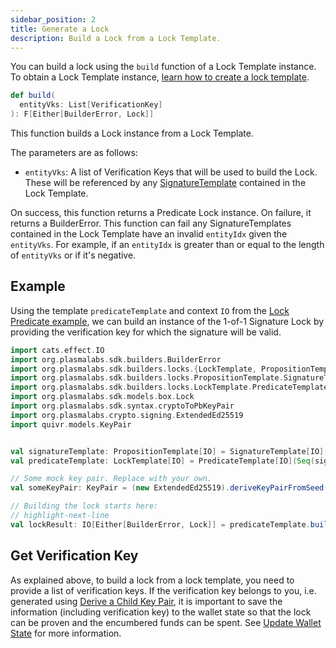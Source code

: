 ```yaml
---
sidebar_position: 2
title: Generate a Lock
description: Build a Lock from a Lock Template.
---
```



You can build a lock using
the <ScaladocLink path="co/topl/brambl/builders/locks/LockTemplate.html#build(List[VerificationKey]):F[Either[BuilderError,Lock]]"><code>build</code></ScaladocLink>
function of a Lock Template instance. To obtain a Lock Template instance, [learn how to create a lock template](./create-template).

```scala
def build(
  entityVks: List[VerificationKey]
): F[Either[BuilderError, Lock]]
```

This function builds a Lock instance from a Lock Template.

The parameters are as follows:
- `entityVks`: A list of Verification Keys that will be used to build the Lock. These will be referenced by any
[SignatureTemplate](./create-template#signaturetemplate) contained in the Lock Template.

On success, this function returns a Predicate Lock instance. On failure, it returns a BuilderError. This function can fail
any SignatureTemplates contained in the Lock Template have an invalid `entityIdx` given the `entityVks`. For example, if
an `entityIdx` is greater than or equal to the length of `entityVks` or if it's negative.

## Example

Using the template `predicateTemplate` and context `IO` from the [Lock Predicate example](./create-template#example), we
can build an instance of the 1-of-1 Signature Lock by providing the verification key for which the signature will be valid.

```scala
import cats.effect.IO
import org.plasmalabs.sdk.builders.BuilderError
import org.plasmalabs.sdk.builders.locks.{LockTemplate, PropositionTemplate}
import org.plasmalabs.sdk.builders.locks.PropositionTemplate.SignatureTemplate
import org.plasmalabs.sdk.builders.locks.LockTemplate.PredicateTemplate
import org.plasmalabs.sdk.models.box.Lock
import org.plasmalabs.sdk.syntax.cryptoToPbKeyPair
import org.plasmalabs.crypto.signing.ExtendedEd25519
import quivr.models.KeyPair


val signatureTemplate: PropositionTemplate[IO] = SignatureTemplate[IO]("ExtendedEd25519", 0)
val predicateTemplate: LockTemplate[IO] = PredicateTemplate[IO](Seq(signatureTemplate), 1)

// Some mock key pair. Replace with your own.
val someKeyPair: KeyPair = (new ExtendedEd25519).deriveKeyPairFromSeed(Array.fill(96)(0: Byte))

// Building the lock starts here:
// highlight-next-line
val lockResult: IO[Either[BuilderError, Lock]] = predicateTemplate.build(List(someKeyPair.vk))
```

## Get Verification Key

As explained above, to build a lock from a lock template, you need to provide a list of verification keys. If the
verification key belongs to you, i.e. generated using [Derive a Child Key Pair](../wallets/usage#derive-a-child-key-pair), it
is important to save the information (including verification key) to the wallet state so that the lock can be proven and the
encumbered funds can be spent. See [Update Wallet State](../wallet-state#update-wallet-state) for more information.
